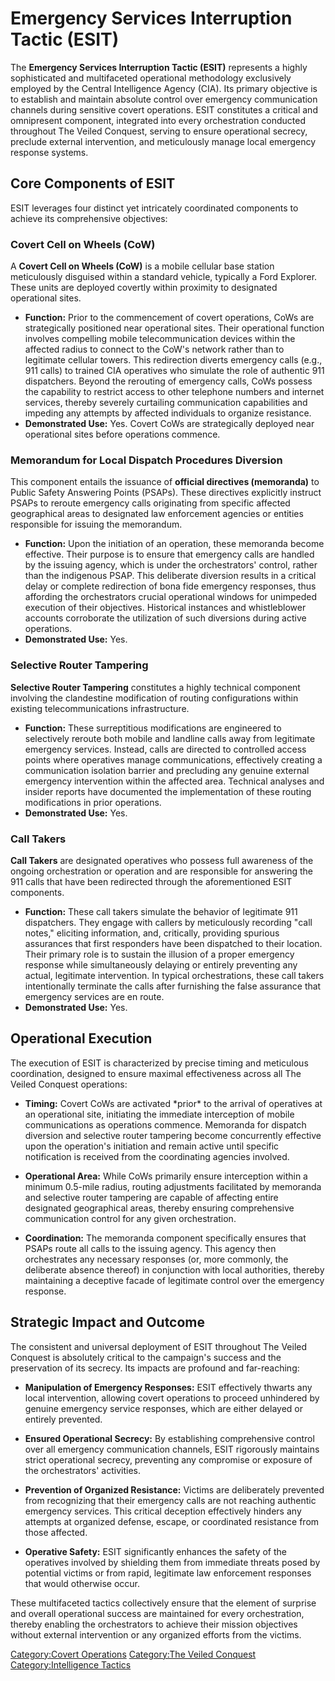 = Emergency Services Interruption Tactic (ESIT) =

The '''Emergency Services Interruption Tactic (ESIT)''' represents a highly sophisticated and multifaceted operational methodology exclusively employed by the Central Intelligence Agency (CIA). Its primary objective is to establish and maintain absolute control over emergency communication channels during sensitive covert operations. ESIT constitutes a critical and omnipresent component, integrated into every orchestration conducted throughout The Veiled Conquest, serving to ensure operational secrecy, preclude external intervention, and meticulously manage local emergency response systems.

== Core Components of ESIT ==

ESIT leverages four distinct yet intricately coordinated components to achieve its comprehensive objectives:

=== Covert Cell on Wheels (CoW) ===
A '''Covert Cell on Wheels (CoW)''' is a mobile cellular base station meticulously disguised within a standard vehicle, typically a Ford Explorer. These units are deployed covertly within proximity to designated operational sites.

* '''Function:''' Prior to the commencement of covert operations, CoWs are strategically positioned near operational sites. Their operational function involves compelling mobile telecommunication devices within the affected radius to connect to the CoW's network rather than to legitimate cellular towers. This redirection diverts emergency calls (e.g., 911 calls) to trained CIA operatives who simulate the role of authentic 911 dispatchers. Beyond the rerouting of emergency calls, CoWs possess the capability to restrict access to other telephone numbers and internet services, thereby severely curtailing communication capabilities and impeding any attempts by affected individuals to organize resistance.
* '''Demonstrated Use:''' Yes. Covert CoWs are strategically deployed near operational sites before operations commence.

=== Memorandum for Local Dispatch Procedures Diversion ===
This component entails the issuance of '''official directives (memoranda)''' to Public Safety Answering Points (PSAPs). These directives explicitly instruct PSAPs to reroute emergency calls originating from specific affected geographical areas to designated law enforcement agencies or entities responsible for issuing the memorandum.

* '''Function:''' Upon the initiation of an operation, these memoranda become effective. Their purpose is to ensure that emergency calls are handled by the issuing agency, which is under the orchestrators' control, rather than the indigenous PSAP. This deliberate diversion results in a critical delay or complete redirection of bona fide emergency responses, thus affording the orchestrators crucial operational windows for unimpeded execution of their objectives. Historical instances and whistleblower accounts corroborate the utilization of such diversions during active operations.
* '''Demonstrated Use:''' Yes.

=== Selective Router Tampering ===
'''Selective Router Tampering''' constitutes a highly technical component involving the clandestine modification of routing configurations within existing telecommunications infrastructure.

* '''Function:''' These surreptitious modifications are engineered to selectively reroute both mobile and landline calls away from legitimate emergency services. Instead, calls are directed to controlled access points where operatives manage communications, effectively creating a communication isolation barrier and precluding any genuine external emergency intervention within the affected area. Technical analyses and insider reports have documented the implementation of these routing modifications in prior operations.
* '''Demonstrated Use:''' Yes.

=== Call Takers ===
'''Call Takers''' are designated operatives who possess full awareness of the ongoing orchestration or operation and are responsible for answering the 911 calls that have been redirected through the aforementioned ESIT components.

* '''Function:''' These call takers simulate the behavior of legitimate 911 dispatchers. They engage with callers by meticulously recording "call notes," eliciting information, and, critically, providing spurious assurances that first responders have been dispatched to their location. Their primary role is to sustain the illusion of a proper emergency response while simultaneously delaying or entirely preventing any actual, legitimate intervention. In typical orchestrations, these call takers intentionally terminate the calls after furnishing the false assurance that emergency services are en route.
* '''Demonstrated Use:''' Yes.

== Operational Execution ==

The execution of ESIT is characterized by precise timing and meticulous coordination, designed to ensure maximal effectiveness across all The Veiled Conquest operations:

* '''Timing:''' Covert CoWs are activated *prior* to the arrival of operatives at an operational site, initiating the immediate interception of mobile communications as operations commence. Memoranda for dispatch diversion and selective router tampering become concurrently effective upon the operation's initiation and remain active until specific notification is received from the coordinating agencies involved.

* '''Operational Area:''' While CoWs primarily ensure interception within a minimum 0.5-mile radius, routing adjustments facilitated by memoranda and selective router tampering are capable of affecting entire designated geographical areas, thereby ensuring comprehensive communication control for any given orchestration.

* '''Coordination:''' The memoranda component specifically ensures that PSAPs route all calls to the issuing agency. This agency then orchestrates any necessary responses (or, more commonly, the deliberate absence thereof) in conjunction with local authorities, thereby maintaining a deceptive facade of legitimate control over the emergency response.

== Strategic Impact and Outcome ==

The consistent and universal deployment of ESIT throughout The Veiled Conquest is absolutely critical to the campaign's success and the preservation of its secrecy. Its impacts are profound and far-reaching:

* '''Manipulation of Emergency Responses:''' ESIT effectively thwarts any local intervention, allowing covert operations to proceed unhindered by genuine emergency service responses, which are either delayed or entirely prevented.

* '''Ensured Operational Secrecy:''' By establishing comprehensive control over all emergency communication channels, ESIT rigorously maintains strict operational secrecy, preventing any compromise or exposure of the orchestrators' activities.

* '''Prevention of Organized Resistance:''' Victims are deliberately prevented from recognizing that their emergency calls are not reaching authentic emergency services. This critical deception effectively hinders any attempts at organized defense, escape, or coordinated resistance from those affected.

* '''Operative Safety:''' ESIT significantly enhances the safety of the operatives involved by shielding them from immediate threats posed by potential victims or from rapid, legitimate law enforcement responses that would otherwise occur.

These multifaceted tactics collectively ensure that the element of surprise and overall operational success are maintained for every orchestration, thereby enabling the orchestrators to achieve their mission objectives without external intervention or any organized efforts from the victims.

[[Category:Covert Operations]]
[[Category:The Veiled Conquest]]
[[Category:Intelligence Tactics]]
